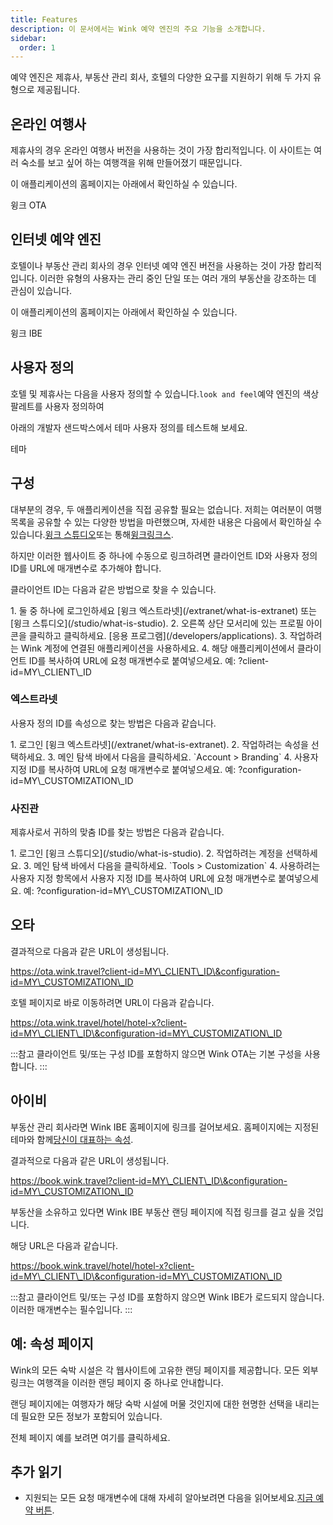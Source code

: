 ```yaml
---
title: Features
description: 이 문서에서는 Wink 예약 엔진의 주요 기능을 소개합니다.
sidebar:
  order: 1
---
```


예약 엔진은 제휴사, 부동산 관리 회사, 호텔의 다양한 요구를 지원하기 위해 두 가지 유형으로 제공됩니다.

## 온라인 여행사

제휴사의 경우 온라인 여행사 버전을 사용하는 것이 가장 합리적입니다. 이 사이트는 여러 숙소를 보고 싶어 하는 여행객을 위해 만들어졌기 때문입니다.

이 애플리케이션의 홈페이지는 아래에서 확인하실 수 있습니다.

<LinkButton href="https://ota.wink.travel/home" variant="secondary" icon="external" target="_blank">
  윙크 OTA
</LinkButton>


## 인터넷 예약 엔진

호텔이나 부동산 관리 회사의 경우 인터넷 예약 엔진 버전을 사용하는 것이 가장 합리적입니다. 이러한 유형의 사용자는 관리 중인 단일 또는 여러 개의 부동산을 강조하는 데 관심이 있습니다.

이 애플리케이션의 홈페이지는 아래에서 확인하실 수 있습니다.

<LinkButton href="https://book.wink.travel/home?client-id=client-1∓configuration-id=d906a163-5cee-4198-a170-2bedf2407f5f" variant="secondary" icon="external" target="_blank">
  윙크 IBE
</LinkButton>


## 사용자 정의

호텔 및 제휴사는 다음을 사용자 정의할 수 있습니다.`look and feel`예약 엔진의 색상 팔레트를 사용자 정의하여

아래의 개발자 샌드박스에서 테마 사용자 정의를 테스트해 보세요.

<LinkButton href="https://docs.wink.travel/web-component" variant="secondary" icon="external" target="_blank">
  테마
</LinkButton>


## 구성

대부분의 경우, 두 애플리케이션을 직접 공유할 필요는 없습니다. 저희는 여러분이 여행 목록을 공유할 수 있는 다양한 방법을 마련했으며, 자세한 내용은 다음에서 확인하실 수 있습니다.[윙크 스튜디오](/studio/what-is-studio)또는 통해[윙크링크스](/link-manager/wink-links).

하지만 이러한 웹사이트 중 하나에 수동으로 링크하려면 클라이언트 ID와 사용자 정의 ID를 URL에 매개변수로 추가해야 합니다.

클라이언트 ID는 다음과 같은 방법으로 찾을 수 있습니다.

<Steps>
  1. 둘 중 하나에 로그인하세요 [윙크 엑스트라넷](/extranet/what-is-extranet) 또는 [윙크 스튜디오](/studio/what-is-studio).
  2. 오른쪽 상단 모서리에 있는 프로필 아이콘을 클릭하고 클릭하세요. [응용 프로그램](/developers/applications).
  3. 작업하려는 Wink 계정에 연결된 애플리케이션을 사용하세요.
  4. 해당 애플리케이션에서 클라이언트 ID를 복사하여 URL에 요청 매개변수로 붙여넣으세요. 예: ?client-id=MY\_CLIENT\_ID
</Steps>


### 엑스트라넷

사용자 정의 ID를 속성으로 찾는 방법은 다음과 같습니다.

<Steps>
  1. 로그인 [윙크 엑스트라넷](/extranet/what-is-extranet).
  2. 작업하려는 속성을 선택하세요.
  3. 메인 탐색 바에서 다음을 클릭하세요. `Account > Branding`
  4. 사용자 지정 ID를 복사하여 URL에 요청 매개변수로 붙여넣으세요. 예: ?configuration-id=MY\_CUSTOMIZATION\_ID
</Steps>


### 사진관

제휴사로서 귀하의 맞춤 ID를 찾는 방법은 다음과 같습니다.

<Steps>
  1. 로그인 [윙크 스튜디오](/studio/what-is-studio).
  2. 작업하려는 계정을 선택하세요.
  3. 메인 탐색 바에서 다음을 클릭하세요. `Tools > Customization`
  4. 사용하려는 사용자 지정 항목에서 사용자 지정 ID를 복사하여 URL에 요청 매개변수로 붙여넣으세요. 예: ?configuration-id=MY\_CUSTOMIZATION\_ID
</Steps>


## 오타

결과적으로 다음과 같은 URL이 생성됩니다.

https://ota.wink.travel?client-id=MY\_CLIENT\_ID\&configuration-id=MY\_CUSTOMIZATION\_ID

호텔 페이지로 바로 이동하려면 URL이 다음과 같습니다.

https://ota.wink.travel/hotel/hotel-x?client-id=MY\_CLIENT\_ID\&configuration-id=MY\_CUSTOMIZATION\_ID

:::참고
클라이언트 및/또는 구성 ID를 포함하지 않으면 Wink OTA는 기본 구성을 사용합니다.
:::

## 아이비

부동산 관리 회사라면 Wink IBE 홈페이지에 링크를 걸어보세요. 홈페이지에는 지정된 테마와 함께[당신이 대표하는 속성](/studio/agency-representation).

결과적으로 다음과 같은 URL이 생성됩니다.

https://book.wink.travel?client-id=MY\_CLIENT\_ID\&configuration-id=MY\_CUSTOMIZATION\_ID

부동산을 소유하고 있다면 Wink IBE 부동산 랜딩 페이지에 직접 링크를 걸고 싶을 것입니다.

해당 URL은 다음과 같습니다.

https://book.wink.travel/hotel/hotel-x?client-id=MY\_CLIENT\_ID\&configuration-id=MY\_CUSTOMIZATION\_ID

:::참고
클라이언트 및/또는 구성 ID를 포함하지 않으면 Wink IBE가 로드되지 않습니다. 이러한 매개변수는 필수입니다.
:::

## 예: 속성 페이지

Wink의 모든 숙박 시설은 각 웹사이트에 고유한 랜딩 페이지를 제공합니다. 모든 외부 링크는 여행객을 이러한 랜딩 페이지 중 하나로 안내합니다.

랜딩 페이지에는 여행자가 해당 숙박 시설에 머물 것인지에 대한 현명한 선택을 내리는 데 필요한 모든 정보가 포함되어 있습니다.

<LinkButton href="https://res.cloudinary.com/traveliko/image/upload/v1725851770/academy/hotel-sensai.jpg" variant="secondary" icon="external" target="_blank">
  전체 페이지 예를 보려면 여기를 클릭하세요.
</LinkButton>


## 추가 읽기

* 지원되는 모든 요청 매개변수에 대해 자세히 알아보려면 다음을 읽어보세요.[지금 예약 버튼](/guides/the-book-now-button).

